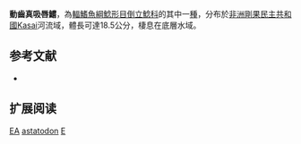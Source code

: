 {{Speciesbox
| name = 動齒真吸唇鱨
| image = 
| image_width = 250px
| image_caption = 
| status = LC
| status_system = IUCN3.1
| genus = Euchilichthys
| species = astatodon
| authority = [[Pellegrin|Pellegrin]], 1928
| synonyms = *''Atopochilus astatodon''<br /><small>Pellegrin, 1928</small>
}}

'''動齒真吸唇鱨'''，為[[輻鰭魚綱|輻鰭魚綱]][[鯰形目|鯰形目]][[倒立鯰科|倒立鯰科]]的其中一[[種|種]]，分布於[[非洲|非洲]][[剛果民主共和國|剛果民主共和國]]Kasai河流域，體長可達18.5公分，棲息在底層水域。

==参考文献==
*{{FishBase_species|genus=Euchilichthys|species=astatodon|year=2011|month=12}}

== 扩展阅读 ==
{{refbegin}}
{{wikispecies-inline|Euchilichthys astatodon|動齒真吸唇鱨}}
{{refend}}
{{Taxonbar|from=Q1104879}}

[[Category:IUCN红色名录无危物种|EA]]
[[Category:真吸唇鱨屬|astatodon]]
[[Category:1928年描述的魚類|E]]